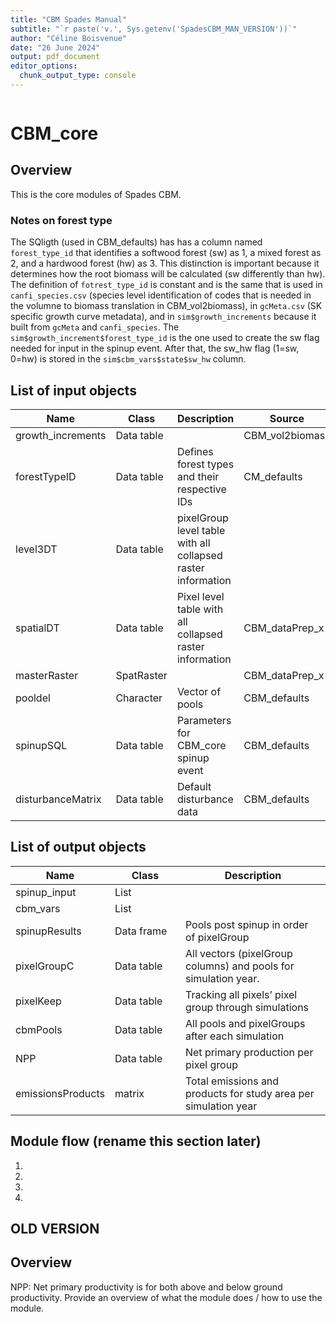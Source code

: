 ```yaml
---
title: "CBM Spades Manual"
subtitle: "`r paste('v.', Sys.getenv('SpadesCBM_MAN_VERSION'))`"
author: "Céline Boisvenue"
date: "26 June 2024"
output: pdf_document
editor_options: 
  chunk_output_type: console
---
```

```r
```

# CBM_core

## Overview

This is the core modules of Spades CBM.


### Notes on forest type
The SQligth (used in CBM_defaults) has has a column named `forest_type_id` that identifies a softwood forest (sw) as 1, a mixed forest as 2, and a hardwood forest (hw) as 3. This distinction is important because it determines how the root biomass will be calculated (sw differently than hw). The definition of `fotrest_type_id` is constant and is the same that is used in `canfi_species.csv` (species level identification of codes that is needed in the volumne to biomass translation in CBM_vol2biomass), in `gcMeta.csv` (SK specific growth curve metadata), and in `sim$growth_increments` because it built from `gcMeta` and `canfi_species`. The `sim$growth_increment$forest_type_id` is the one used to create the sw flag needed for input in the spinup event. After that, the sw_hw flag (1=sw, 0=hw) is stored in the `sim$cbm_vars$state$sw_hw` column.

## List of input objects

| Name              | Class      | Description                                                  | Source          |
|-----------------|-----------------|-----------------------|-----------------|
| growth_increments | Data table |                                                              | CBM_vol2biomass |
| forestTypeID      | Data table | Defines forest types and their respective IDs                | CM_defaults     |
| level3DT          | Data table | pixelGroup level table with all collapsed raster information |                 |
| spatialDT         | Data table | Pixel level table with all collapsed raster information      | CBM_dataPrep_x  |
| masterRaster      | SpatRaster |                                                              | CBM_dataPrep_x  |
| pooldel           | Character  | Vector of pools                                              | CBM_defaults    |
| spinupSQL         | Data table | Parameters for CBM_core spinup event                         | CBM_defaults    |
| disturbanceMatrix | Data table | Default disturbance data                                     | CBM_defaults    |

## List of output objects

| Name              | Class      | Description                                                     |
|------------------|------------------|-------------------------------------|
| spinup_input      | List       |                                                                 |
| cbm_vars          | List       |                                                                 |
| spinupResults     | Data frame | Pools post spinup in order of pixelGroup                        |
| pixelGroupC       | Data table | All vectors (pixelGroup columns) and pools for simulation year. |
| pixelKeep         | Data table | Tracking all pixels' pixel group through simulations            |
| cbmPools          | Data table | All pools and pixelGroups after each simulation                 |
| NPP               | Data table | Net primary production per pixel group                          |
| emissionsProducts | matrix     | Total emissions and products for study area per simulation year |

## Module flow (rename this section later)

1.  

2.  

3.  

4.  

## OLD VERSION

## Overview

NPP: Net primary productivity is for both above and below ground productivity. Provide an overview of what the module does / how to use the module.

